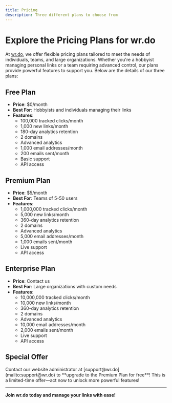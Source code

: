 ```yaml
---
title: Pricing
description: Three different plans to choose from
---
```


# Explore the Pricing Plans for wr.do

At [wr.do](https://wr.do), we offer flexible pricing plans tailored to meet the needs of individuals, teams, and large organizations. Whether you're a hobbyist managing personal links or a team requiring advanced control, our plans provide powerful features to support you. Below are the details of our three plans:

## Free Plan
- **Price**: $0/month
- **Best For**: Hobbyists and individuals managing their links
- **Features**:
  - 100,000 tracked clicks/month
  - 1,000 new links/month
  - 180-day analytics retention
  - 2 domains
  - Advanced analytics
  - 1,000 email addresses/month
  - 200 emails sent/month
  - Basic support
  - API access

## Premium Plan
- **Price**: $5/month
- **Best For**: Teams of 5-50 users
- **Features**:
  - 1,000,000 tracked clicks/month
  - 5,000 new links/month
  - 360-day analytics retention
  - 2 domains
  - Advanced analytics
  - 5,000 email addresses/month
  - 1,000 emails sent/month
  - Live support
  - API access

## Enterprise Plan
- **Price**: Contact us
- **Best For**: Large organizations with custom needs
- **Features**:
  - 10,000,000 tracked clicks/month
  - 10,000 new links/month
  - 360-day analytics retention
  - 2 domains
  - Advanced analytics
  - 10,000 email addresses/month
  - 2,000 emails sent/month
  - Live support
  - API access

## Special Offer

<Callout type="note">
  Contact our website administrator at [support@wr.do](mailto:support@wr.do) to **upgrade to the Premium Plan for free**! 
  This is a limited-time offer—act now to unlock more powerful features!
</Callout>

---

**Join wr.do today and manage your links with ease!**

